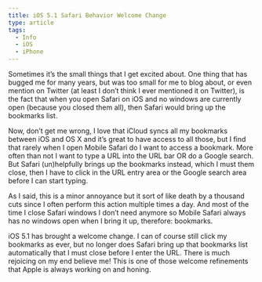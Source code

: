```yaml
---
title: iOS 5.1 Safari Behavior Welcome Change
type: article
tags:
  - Info
  - iOS
  - iPhone
---
```


Sometimes it’s the small things that I get excited about. One thing that has bugged me for many years, but was too small for me to blog about, or even mention on Twitter (at least I don’t think I ever mentioned it on Twitter), is the fact that when you open Safari on iOS and no windows are currently open (because you closed them all), then Safari would bring up the bookmarks list.

Now, don’t get me wrong, I love that iCloud syncs all my bookmarks between iOS and OS X and it’s great to have access to all those, but I find that rarely when I open Mobile Safari do I want to access a bookmark. More often than not I want to type a URL into the URL bar OR do a Google search. But Safari (un)helpfully brings up the bookmarks instead, which I must them close, then I have to click in the URL entry area or the Google search area before I can start typing.

As I said, this is a minor annoyance but it sort of like death by a thousand cuts since I often perform this action multiple times a day. And most of the time I close Safari windows I don’t need anymore so Mobile Safari always has no windows open when I bring it up, therefore: bookmarks.

iOS 5.1 has brought a welcome change. I can of course still click my bookmarks as ever, but no longer does Safari bring up that bookmarks list automatically that I must close before I enter the URL. There is much rejoicing on my end believe me! This is one of those welcome refinements that Apple is always working on and honing.

